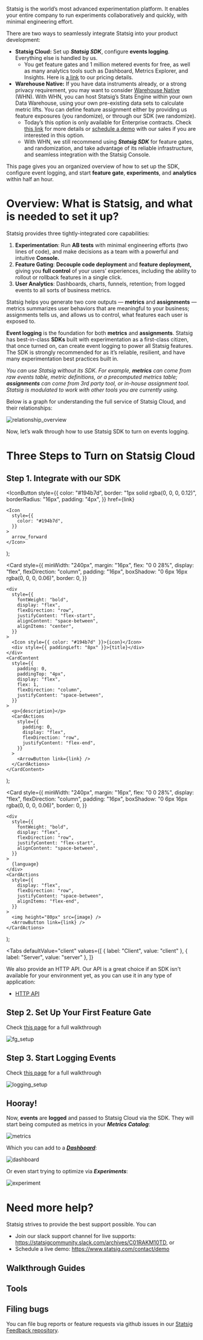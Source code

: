 


Statsig is the world’s most advanced experimentation platform. It enables your entire company to run experiments collaboratively and quickly, with minimal engineering effort.

There are two ways to seamlessly integrate Statsig into your product development:

- **Statsig Cloud:** Set up ***Statsig SDK***, configure **events logging**. Everything else is handled by us.
    - You get feature gates and 1 million metered events for free, as well as many analytics tools such as Dashboard, Metrics Explorer, and Insights. Here is [a link](https://www.statsig.com/pricing) to our pricing details.
- **Warehouse Native:** If you have data instruments already, or a strong privacy requirement, you may want to consider [Warehouse Native](https://docs.statsig.com/statsig-warehouse-native/introduction) (WHN). With WHN, you can host Statsig’s Stats Engine within your own Data Warehouse, using your own pre-existing data sets to calculate metric lifts. You can define feature assignment either by providing us feature exposures (you randomize), or through our SDK (we randomize).
    - Today’s this option is only available for Enterprise contracts. Check [this link](https://docs.statsig.com/statsig-warehouse-native/introduction) for more details or [schedule a demo](https://www.statsig.com/contact/demo) with our sales if you are interested in this option.
    - With WHN, we still recommend using ***Statsig SDK*** for feature gates, and randomization, and take advantage of its reliable infrastructure, and seamless integration with the Statsig Console.

This page gives you an organized overview of how to set up the SDK, configure event logging, and start **feature gate**, **experiments**, and **analytics** within half an hour.


# Overview: What is Statsig, and what is needed to set it up?

Statsig provides three tightly-integrated core capabilities:

1. **Experimentation**: Run **AB tests** with minimal engineering efforts (two lines of code), and make decisions as a team with a powerful and intuitive **Console.**
2. **Feature Gating**: **Decouple code deployment** and **feature deployment,** giving you **full control** of your users’ experiences, including the ability to rollout or rollback features in a single click.
3. **User Analytics**: Dashboards, charts, funnels, retention; from logged events to all sorts of business metrics.

Statsig helps you generate two core outputs — **metrics** and **assignments** — metrics summarizes user behaviors that are meaningful to your business; assignments tells us, and allows us to control, what features each user is exposed to.

**Event logging** is the foundation for both **metrics** and **assignments**. Statsig has best-in-class **SDKs** built with experimentation as a first-class citizen, that once turned on, can create event logging to power all Statsig features. The SDK is strongly recommended for as it’s reliable, resilient, and have many experimentation best practices built in.

*You can use Statsig without its SDK. For example, **metrics** can come from raw events table, metric definitions, or a precomputed metrics table; **assignments** can come from 3rd party tool, or in-house assignment tool. Statsig is modulated to work with other tools you are currently using.*

Below is a graph for understanding the full service of Statsig Cloud, and their relationships:

![relationship_overview](https://github.com/statsig-io/docs/assets/139815787/b62cd6a8-58e6-47b9-aabc-332e05daf061)

Now, let’s walk through how to use Statsig SDK to turn on events logging.

# Three Steps to Turn on Statsig Cloud

## Step 1. Integrate with our SDK
  <IconButton
    style={{
      color: "#194b7d",
      border: "1px solid rgba(0, 0, 0, 0.12)",
      borderRadius: "16px",
      padding: "4px",
    }}
    href={link}
  >
    <Icon
      style={{
        color: "#194b7d",
      }}
    >
      arrow_forward
    </Icon>
  </IconButton>
);

  <Card
    style={{
      minWidth: "240px",
      margin: "16px",
      flex: "0 0 28%",
      display: "flex",
      flexDirection: "column",
      padding: "16px",
      boxShadow: "0 6px 16px rgba(0, 0, 0, 0.06)",
      border: 0,
    }}
  >
    <div
      style={{
        fontWeight: "bold",
        display: "flex",
        flexDirection: "row",
        justifyContent: "flex-start",
        alignContent: "space-between",
        alignItems: "center",
      }}
    >
      <Icon style={{ color: "#194b7d" }}>{icon}</Icon>
      <div style={{ paddingLeft: "8px" }}>{title}</div>
    </div>
    <CardContent
      style={{
        padding: 0,
        paddingTop: "4px",
        display: "flex",
        flex: 1,
        flexDirection: "column",
        justifyContent: "space-between",
      }}
    >
      <p>{description}</p>
      <CardActions
        style={{
          padding: 0,
          display: "flex",
          flexDirection: "row",
          justifyContent: "flex-end",
        }}
      >
        <ArrowButton link={link} />
      </CardActions>
    </CardContent>
  </Card>
);

  <Card
    style={{
      minWidth: "240px",
      margin: "16px",
      flex: "0 0 28%",
      display: "flex",
      flexDirection: "column",
      padding: "16px",
      boxShadow: "0 6px 16px rgba(0, 0, 0, 0.06)",
      border: 0,
    }}
  >
    <div
      style={{
        fontWeight: "bold",
        display: "flex",
        flexDirection: "row",
        justifyContent: "flex-start",
        alignContent: "space-between",
      }}
    >
      {language}
    </div>
    <CardActions
      style={{
        display: "flex",
        flexDirection: "row",
        justifyContent: "space-between",
        alignItems: "flex-end",
      }}
    >
      <img height="80px" src={image} />
      <ArrowButton link={link} />
    </CardActions>
  </Card>
);

<Tabs
  defaultValue="client"
  values={[
    { label: "Client", value: "client" },
    { label: "Server", value: "server" },
  ]}
>
  <TabItem value="client">
    <div
      style={{
        display: "flex",
        flexWrap: "wrap",
      }}
    >
      <SDKCard
        language="Javascript"
        image="/img/sdk/sdk_js.png"
        link="/client/jsClientSDK"
      ></SDKCard>
      <SDKCard
        language="React"
        image="/img/sdk/sdk_react.png"
        link="/client/reactSDK"
      ></SDKCard>
      <SDKCard
        language="React Native"
        image="/img/sdk/sdk_rn.png"
        link="/client/reactNativeSDK"
      ></SDKCard>
      <SDKCard
        language="Expo"
        image="/img/sdk/sdk_expo.png"
        link="/client/reactNativeExpoSDK"
      ></SDKCard>
      <SDKCard
        language="iOS"
        image="/img/sdk/sdk_swift.png"
        link="/client/iosClientSDK"
      ></SDKCard>
      <SDKCard
        language="Android"
        image="/img/sdk/sdk_android.png"
        link="/client/androidClientSDK"
      ></SDKCard>
      <SDKCard
        language=".NET"
        image="/img/sdk/sdk_dotnet.png"
        link="/client/dotnetSDK"
      ></SDKCard>
    </div>
  </TabItem>
  <TabItem value="server">
    <div
      style={{
        display: "flex",
        flexWrap: "wrap",
      }}
    >
      <SDKCard
        language="Node js"
        image="/img/sdk/sdk_node.png"
        link="/server/nodejsServerSDK"
      ></SDKCard>
      <SDKCard
        language="Java/Kotlin"
        image="/img/sdk/sdk_java.png"
        link="/server/javaSdk"
      ></SDKCard>
      <SDKCard
        language="Ruby"
        image="/img/sdk/sdk_ruby.png"
        link="/server/rubySDK"
      ></SDKCard>
      <SDKCard
        language=".NET"
        image="/img/sdk/sdk_dotnet_server.png"
        link="/server/dotnetSDK"
      ></SDKCard>
      <SDKCard
        language="Go"
        image="/img/sdk/sdk_golang.png"
        link="/server/golangSDK"
      ></SDKCard>
      <SDKCard
        language="Python"
        image="https://latest.www.statsig.com/images/sdks/sdk_python.png"
        link="/server/pythonSDK"
      ></SDKCard>
      <SDKCard
        language="C++"
        image="/img/sdk/sdk_cpp.png"
        link="/server/cppSDK"
      ></SDKCard>
    </div>
  </TabItem>
</Tabs>

We also provide an HTTP API. Our API is a great choice if an SDK isn't
available for your environment yet, as you can use it in any type of
application:

- [HTTP API](/http-api)
## Step 2. Set Up Your First Feature Gate

Check [this page](https://docs.statsig.com/guides/first-feature) for a full walkthrough

![fg_setup](https://github.com/statsig-io/docs/assets/139815787/4a320c20-c060-4dc2-a493-178f9e7855e9)

## Step 3. Start Logging Events

Check [this page](https://docs.statsig.com/guides/logging-events) for a full walkthrough

![logging_setup](https://github.com/statsig-io/docs/assets/139815787/219f2980-6bae-418d-896a-1305d5bb52c2)

## Hooray!

Now, **events** are **logged** and passed to Statsig Cloud via the SDK. They will start being computed as metrics in your ***Metrics Catalog***:

![metrics](https://github.com/statsig-io/docs/assets/139815787/f810a6e4-eca8-4ed4-be96-76f134f14397)

Which you can add to a [***Dashboard***](https://docs.statsig.com/metrics):

![dashboard](https://github.com/statsig-io/docs/assets/139815787/cd6b2f71-8ca0-4d77-8d7c-a2b081bbbc8e)

Or even start trying to optimize via ***Experiments***:

![experiment](https://github.com/statsig-io/docs/assets/139815787/cf61372a-9429-4594-936b-dfea825eacd9)

# Need more help?

Statsig strives to provide the best support possible. You can

- Join our slack support channel for live supports: https://statsigcommunity.slack.com/archives/C01RAKM10TD, or
- Schedule a live demo: https://www.statsig.com/contact/demo

## Walkthrough Guides

<div
  style={{
    display: "flex",
    flexWrap: "wrap",
  }}
>
  <OutlinedCard
    title="Your First Feature"
    icon="tune"
    description="Let's build a new feature with Feature Gates, targeting and rollout."
    link="/guides/first-feature"
  ></OutlinedCard>
  <OutlinedCard
    title="Your First A/B Test"
    icon="science"
    description="Running an A/B experiment should not be difficult. Let's set one up in minutes."
    link="/guides/abn-tests"
  ></OutlinedCard>
  <OutlinedCard
    title="Logging Events"
    icon="filter_list"
    description="Useful product metrics are computed from discrete events that you log.  Let's get started on logging events."
    link="/guides/logging-events"
  ></OutlinedCard>
  <OutlinedCard
    title="Your first Holdout"
    icon="flaky"
    description="Sometimes it helps to measure cumulative impact of a set of features.  Let's set up a Holdout to do that."
    link="/guides/first-holdout"
  ></OutlinedCard>
  <OutlinedCard
    title="Making Code Dynamic"
    icon="dynamic_form"
    description="You don't always have to ship new code for customizing your experience, or even shipping new features.  Let's learn about dynamic configs."
    link="/guides/first-dynamic-config"
  ></OutlinedCard>
  <OutlinedCard
    title="Statsig in Your Warehouse"
    icon="warehouse"
    description="You can calculate experiment results on existing data in your warehouse.  Let's explore Statsig Warehouse Native."
    link="/statsig-warehouse-native/introduction"
  ></OutlinedCard>
</div>

## Tools

<div
  style={{
    display: "flex",
    flexWrap: "wrap",
  }}
>
  <OutlinedCard
    title="Feature Gates"
    icon="tune"
    description="Control access to new functionality and automatically measure how it’s performing with an A/B test before you ship"
    link="/feature-gates"
  ></OutlinedCard>
  <OutlinedCard
    title="Dynamic Configs"
    icon="dns"
    description="Dynamically configure user experience with configuration parameters instead of hard-coded constants"
    link="/dynamic-config"
  ></OutlinedCard>
  <OutlinedCard
    title="Segments"
    icon="donut_small"
    description="Define a reusable set of rules to target a group of users"
    link="/segments"
  ></OutlinedCard>
  <OutlinedCard
    title="Experiments+"
    icon="science"
    description="Run sophisticated experiments with multiple variants (A/B/n tests) or mutual exclusion"
    link="/experiments-plus"
  ></OutlinedCard>
  <OutlinedCard
    title="Autotune"
    icon="model_training"
    description="Automatically optimize for a single metric by testing a number of variants"
    link="autotune"
  ></OutlinedCard>
  <OutlinedCard
    title="Metrics"
    icon="speed"
    description="View metrics automatically derived from all gate checks and events logged with Statsig"
    link="/metrics"
  ></OutlinedCard>
  <OutlinedCard
    title="Users"
    icon="people"
    description="View users exposed to all gate checks and events logged with Statsig"
    link="/users"
  ></OutlinedCard>
  <OutlinedCard
    title="Pulse"
    icon="assessment"
    description="View how your experiments impact your metrics"
    link="/pulse"
  ></OutlinedCard>
  <OutlinedCard
    title="Insights"
    icon="donut_small"
    description="View all experiments that have impacted a metric"
    link="/insights"
  ></OutlinedCard>
  <OutlinedCard
    title="Holdouts"
    icon="flaky"
    description="Measure the cumulative impact of all features shipped over a period of time"
    link="/holdouts"
  ></OutlinedCard>
</div>

## Filing bugs

You can file bug reports or feature requests via github issues in our [Statsig Feedback repository](https://github.com/statsig-io/statsig-feedback/issues).
